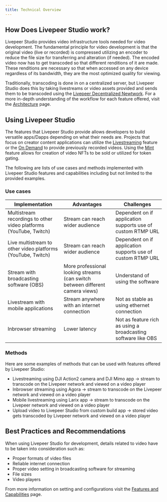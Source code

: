 ```yaml
---
title: Technical Overview 
---
```



## How Does Livepeer Studio work?

Livepeer Studio provides video infrastructure tools needed for video development. The fundamental principle for video development is that the original video (live or recorded) is compressed utilizing an encoder to reduce the file size for transferring and alteration (if needed). The encoded video now has to get transcoded so that different renditions of it are made. These renditions are necessary so that when accessed on any device regardless of its bandwidth, they are the most optimized quality for viewing.

Traditionally, transcoding is done in on a centralized server, but Livepeer Studio does this by taking livestreams or video assets provided and sends them to be transcoded using the [Livepeer Decentralized Newtwork](https://livepeer.org). For a more in-depth understanding of the workflow for each feature offered, visit the [Architecture](./architecture) page.

## Using Livepeer Studio

The features that Livepeer Studio provide allows developers to build versatile apps/Dapps depending on what their needs are. Projects that focus on creator content applications can utilize the [Livestreaming](./livestream) feature or the [On Demand](./upload) to provide previously recorded videos. Using the [Mint](./mint) feature allows for creation of video NFTs to be sold or utilized for token gating.

The following are lists of use cases and methods implemented with Livepeer Studio features and capabilities including but not limited to the provided examples.

### Use cases

| Implementation                                                                                                 | Advantages | Challenges |
| -------------------------------------------------------------------------------------------------------------- | ---------- | ---------- |
| Multistream recordings to other video platforms (YouTube, Twitch)                                                        |    Stream can reach wider audience        |    Dependent on if application supports use of custom RTMP URL         |
| Live multistream to other video platforms (YouTube, Twitch)                                                                                              |     Stream can reach wider audience      |    Dependent on if application supports use of custom RTMP URL        |
| Stream with broadcasting software (OBS) |     More professional looking streams (can switch between different camera views)       |      Understand of using the software      |
| Livestream with mobile applications                                                                        |            Stream anywhere with an internet connection|      Not as stable as using ethernet connection      |
| Inbrowser streaming                                                                      |            Lower latency|       Not as feature rich as using a broadcasting software like OBS     |


### Methods

Here are some examples of methods that can be used with features offered by Livepeer Studio:

- Livestreaming using DJI Action2 camera and DJI Mimo app -> stream to transcode on the Livepeer network and viewed on a video player
- Inbrowser streaming using Agora ->  stream to transcode on the Livepeer network and viewed on a video player
- Mobile livestreaming using Larix app -> stream to transcode on the Livepeer network and viewed 
on a video player
- Upload video to Livepeer Studio from custom build app -> stored video gets transcoded by Livepeer network and viewed on a video player


## Best Practices and Recommendations

When using Livepeer Studio for development, details related to video have to be taken into consideration such as:

- Proper formats of video files
- Reliable internet connection 
- Proper video setting in broadcasting software for streaming
- File sizes
- Video players

From more information on setting and configurations visit the [Features and Capabilities](./features) page.